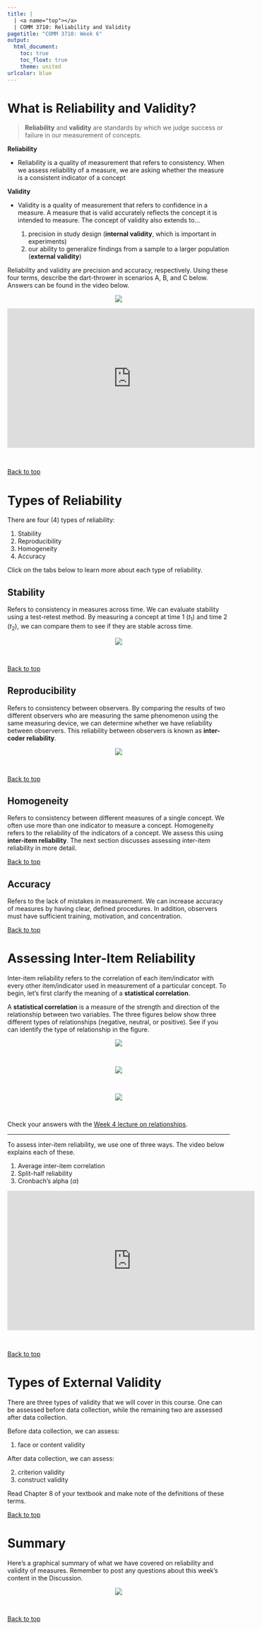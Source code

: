 ```yaml
---
title: |
  | <a name="top"></a>
  | COMM 3710: Reliability and Validity
pagetitle: "COMM 3710: Week 6"
output:
  html_document:
    toc: true
    toc_float: true
    theme: united
urlcolor: blue
---
```


# What is Reliability and Validity?
> **Reliability** and **validity** are standards by which we judge success or failure in our measurement of concepts.

**Reliability**

- Reliability is a quality of measurement that refers to consistency. When we assess reliability of a measure, we are asking whether the measure is a consistent indicator of a concept

**Validity**

- Validity is a quality of measurement that refers to confidence in a measure. A measure that is valid accurately reflects the concept it is intended to measure. The concept of validity also extends to...

   1. precision in study design (**internal validity**, which is important in experiments)
   2. our ability to generalize findings from a sample to a larger population (**external validity**)

Reliability and validity are precision and accuracy, respectively. Using these four terms, describe the dart-thrower in scenarios A, B, and C below. Answers can be found in the video below.

<center>
<img src="https://sarakyeo.github.io/images/rel-val-01.png"/>
<br>

<iframe width="560" height="315" src="https://player.vimeo.com/video/451652472" frameborder="0" allowfullscreen></iframe>
</center>
<br>

<a href="#top">Back to top</a>


# Types of Reliability {.tabset .tabset-fade}
There are four (4) types of reliability:

1. Stability
2. Reproducibility
3. Homogeneity
4. Accuracy

Click on the tabs below to learn more about each type of reliability.

## Stability
Refers to consistency in measures across time. We can evaluate stability using a test-retest method. By measuring a concept at time 1 ($t_1$) and time 2 ($t_2$), we can compare them to see if they are stable across time.

<center>
<img src="https://sarakyeo.github.io/images/stability.png"/>
</center>
<br>

<a href="#top">Back to top</a>

## Reproducibility
Refers to consistency between observers. By comparing the results of two different observers who are measuring the same phenomenon using the same measuring device, we can determine whether we have reliability between observers. This reliability between observers is known as **inter-coder reliability**.

<center>
<img src="https://sarakyeo.github.io/images/reproducibility.png"/>
</center>
<br>

<a href="#top">Back to top</a>

## Homogeneity
Refers to consistency between different measures of a single concept. We often use more than one indicator to measure a concept. Homogeneity refers to the reliability of the indicators of a concept. We assess this using **inter-item reliability**. The next section discusses assessing inter-item reliability in more detail.

<a href="#top">Back to top</a>

## Accuracy
Refers to the lack of mistakes in measurement. We can increase accuracy of measures by having clear, defined procedures. In addition, observers must have sufficient training, motivation, and concentration.

<a href="#top">Back to top</a>


# Assessing Inter-Item Reliability
Inter-item reliability refers to the correlation of each item/indicator with every other item/indicator used in measurement of a particular concept. To begin, let's first clarify the meaning of a **statistical correlation**.

A **statistical correlation** is a measure of the strength and direction of the relationship between two variables. The three figures below show three different types of relationships (negative, neutral, or positive). See if you can identify the type of relationship in the figure.

<center>
<img src="https://sarakyeo.github.io/images/r-neu.png"/>
</center>
<br>

<center>
<img src="https://sarakyeo.github.io/images/r-pos.png"/>
</center>
<br>

<center>
<img src="https://sarakyeo.github.io/images/r-neg.png"/>
</center>
<br>

Check your answers with the [Week 4 lecture on relationships](https://sarakyeo.github.io/COMM-3710/week4.html#Relationships).

<hr>

To assess inter-item reliability, we use one of three ways. The video below explains each of these.

1. Average inter-item correlation
2. Split-half reliability
3. Cronbach's alpha ($\alpha$)

<center>
<iframe width="560" height="315" src="https://player.vimeo.com/video/451655609" frameborder="0" allowfullscreen></iframe>
</center>
<br>

<a href="#top">Back to top</a>


# Types of External Validity
There are three types of validity that we will cover in this course. One can be assessed before data collection, while the remaining two are assessed after data collection.

Before data collection, we can assess:

1. face or content validity

After data collection, we can assess:

2. criterion validity
3. construct validity

Read Chapter 8 of your textbook and make note of the definitions of these terms.

<a href="#top">Back to top</a>


# Summary
Here's a graphical summary of what we have covered on reliability and validity of measures. Remember to post any questions about this week's content in the Discussion.

<center>
<img src="https://sarakyeo.github.io/images/rel-val-summary.png"/>
</center>
<br>

<a href="#top">Back to top</a>